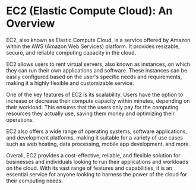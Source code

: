 

# EC2 (Elastic Compute Cloud): An Overview

EC2, also known as Elastic Compute Cloud, is a service offered by Amazon within the AWS (Amazon Web Services) platform. It provides resizable, secure, and reliable computing capacity in the cloud.

EC2 allows users to rent virtual servers, also known as instances, on which they can run their own applications and software. These instances can be easily configured based on the user's specific needs and requirements, making it a highly flexible and customizable service.

One of the key features of EC2 is its scalability. Users have the option to increase or decrease their compute capacity within minutes, depending on their workload. This ensures that the users only pay for the computing resources they actually use, saving them money and optimizing their operations.

EC2 also offers a wide range of operating systems, software applications, and development platforms, making it suitable for a variety of use cases such as web hosting, data processing, mobile app development, and more.

Overall, EC2 provides a cost-effective, reliable, and flexible solution for businesses and individuals looking to run their applications and workloads on the cloud. With its vast range of features and capabilities, it is an essential service for anyone looking to harness the power of the cloud for their computing needs.
